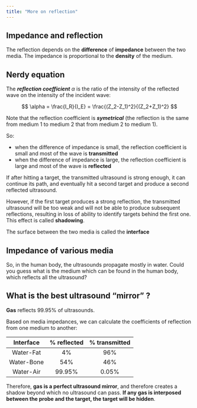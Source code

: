 ```yaml
---
title: "More on reflection"
---
```


## Impedance and reflection

The reflection depends on the **difference** of **impedance** between the two media. The impedance is proportional to the **density** of the medium.

::: {.callout-note collapse="true"}
## Nerdy equation

The ***reflection coefficient*** $\alpha$ is the ratio of the intensity of the reflected wave on the intensity of the incident wave:

$$
\alpha = \frac{I_R}{I_E} = \frac{(Z_2-Z_1)^2}{(Z_2+Z_1)^2}
$$

Note that the reflection coefficient is ***symetrical*** (the reflection is the same from medium 1 to medium 2 that from medium 2 to medium 1).
:::

So:

-   when the difference of impedance is small, the reflection coefficient is small and most of the wave is **transmitted**
-   when the difference of impedance is large, the reflection coefficient is large and most of the wave is **reflected**

::: callout-important
If after hitting a target, the transmitted ultrasound is strong enough, it can continue its path, and eventually hit a second target and produce a second reflected ultrasound.

However, if the first target produces a strong reflection, the transmitted ultrasound will be too weak and will not be able to produce subsequent reflections, resulting in loss of ability to identify targets behind the first one. This effect is called **shadowing**.
:::

The surface between the two media is called the **interface**

## Impedance of various media

So, in the human body, the ultrasounds propagate mostly in water. Could you guess what is the medium which can be found in the human body, which reflects all the ultrasound?

::: {.callout-tip collapse="true"}
## What is the best ultrasound "mirror" ?

**Gas** reflects 99.95% of ultrasounds.
:::

Based on media impedances, we can calculate the coefficients of reflection from one medium to another:

| Interface  | \% reflected | \% transmitted |
|:----------:|:------------:|:--------------:|
| Water-Fat  |      4%      |      96%       |
| Water-Bone |     54%      |      46%       |
| Water-Air  |    99.95%    |     0.05%      |

Therefore, **gas is a perfect ultrasound mirror**, and therefore creates a shadow beyond which no ultrasound can pass. **If any gas is interposed between the probe and the target, the target will be hidden**.
